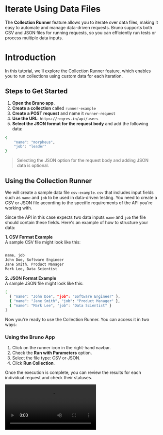 

# Iterate Using Data Files 

The **Collection Runner** feature allows you to iterate over data files, making it easy to automate and manage data-driven requests. Bruno supports both CSV and JSON files for running requests, so you can efficiently run tests or process multiple data inputs.

# Introduction 

  In this tutorial, we'll explore the Collection Runner feature, which enables you to run collections using custom data for each iteration. 
## Steps to Get Started

1. **Open the Bruno app.**
2. **Create a collection** called `runner-example`
3. **Create a POST request** and name it `runner-request`
4. **Use the URL**: `https://reqres.in/api/users`
5. **Select the JSON format for the request body** and add the following data:

```bash
{
    "name": "morpheus",
    "job": "leader"
}
```

> Selecting the JSON option for the request body and adding JSON data is optional.


## Using the Collection Runner

We will create a sample data file `csv-example.csv` that includes input fields such as `name` and `job` to be used in data-driven testing. You need to create a CSV or JSON file according to the specific requirements of the API you're working with.

Since the API in this case expects two data inputs  `name` and `job`  the file should contain these fields. Here's an example of how to structure your data:


**1. CSV Format Example**  
A sample CSV file might look like this:

```bash copy

name, job
John Doe, Software Engineer
Jane Smith, Product Manager
Mark Lee, Data Scientist

```

**2. JSON Format Example**  
A sample JSON file might look like this:

``` bash copy
[
  { "name": "John Doe", "job": "Software Engineer" },
  { "name": "Jane Smith", "job": "Product Manager" },
  { "name": "Mark Lee", "job": "Data Scientist" }
]
```

Now you're ready to use the Collection Runner. You can access it in two ways:

### Using the Bruno App

1. Click on the runner icon in the right-hand navbar.
2. Check the **Run with Parameters** option.
3. Select the file type: CSV or JSON.
4. Click **Run Collection**.

Once the execution is complete, you can review the results for each individual request and check their statuses.

<Video src="/assets/demo-csv-runner-gui.mp4" />


### Using the Bruno CLI



1. Navigate to the root directory of your Bruno collection.
2. Run the following command:

   
```bash copy
   bru run --reporter-html results.html --csv-file-path /path/to/csv/file.csv 
```
or 

```bash copy
   bru run --output results.html --format html --csv-file-path /path/to/csv/file.csv 
```
   


<Video src="/assets/demo-csv-runner-cli.mp4" />

It will create a `results.html` file in your Bruno collection's root directory. You can view this file in your browser.


### Command Overview 
1. `--reporter-html results.html`: Generates a human-readable HTML report.
2. `--csv-file-path /path/to/csv/file.csv`: Specifies the path to the CSV file you want to use.


[Bruno CLI Overview](../../bru-cli/overview)
